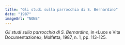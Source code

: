```yaml
---
title: "Gli studi sulla parrocchia di S. Bernardino"
date: "1987"
imageUrl: "NONE"
---
```


_Gli studi sulla parrocchia di S. Bernardino_, in «Luce e Vita Documentazione», Molfetta, 1987, n. 1, pp. 113-125.
